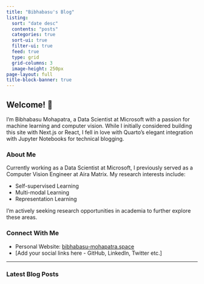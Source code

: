 ```yaml
---
title: "Bibhabasu's Blog"
listing:
  sort: "date desc"
  contents: "posts"
  categories: true
  sort-ui: true
  filter-ui: true
  feed: true
  type: grid
  grid-columns: 3
  image-height: 250px
page-layout: full
title-block-banner: true
---
```


## Welcome! 👋

I'm Bibhabasu Mohapatra, a Data Scientist at Microsoft with a passion for machine learning and computer vision. While I initially considered building this site with Next.js or React, I fell in love with Quarto's elegant integration with Jupyter Notebooks for technical blogging.

### About Me

Currently working as a Data Scientist at Microsoft, I previously served as a Computer Vision Engineer at Aira Matrix. My research interests include:

- Self-supervised Learning
- Multi-modal Learning
- Representation Learning

I'm actively seeking research opportunities in academia to further explore these areas.

### Connect With Me

- Personal Website: [bibhabasu-mohapatra.space](https://bibhabasu-mohapatra.space)
- [Add your social links here - GitHub, LinkedIn, Twitter etc.]

---

### Latest Blog Posts 